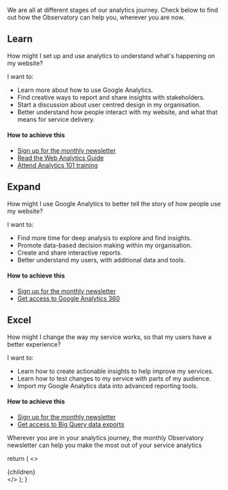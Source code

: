 

<!-- This default export overrides the default layout ensuring -->
<!--  that the FAQ component isn't wrapped by other elements -->

<p class="intro">
  We are all at different stages of our analytics journey. Check below to find
  out how the Observatory can help you, wherever you are now.
</p>

## Learn

<div className="au-callout max-42">
  <p>
    How might I set up and use analytics to understand what's happening on my
    website?
  </p>
</div>

I want to:

- Learn more about how to use Google Analytics.
- Find creative ways to report and share insights with stakeholders.
- Start a discussion about user centred design in my organisation.
- Better understand how people interact with my website, and what that means for service delivery.

#### How to achieve this

- [Sign up for the monthly newsletter](#email)
- [Read the Web Analytics Guide](https://www.dta.gov.au/our-projects/google-analytics-government/web-analytics-agile)
- [Attend Analytics 101 training](/events)

## Expand

<div className="au-callout max-42">
  <p>
    How might I use Google Analytics to better tell the story of how people use
    my website?
  </p>
</div>

I want to:

- Find more time for deep analysis to explore and find insights.
- Promote data-based decision making within my organisation.
- Create and share interactive reports.
- Better understand my users, with additional data and tools.

#### How to achieve this

- [Sign up for the monthly newsletter](#email)
- [Get access to Google Analytics 360](/google-analytics-360)

## Excel

<div className="au-callout max-42">
  <p>
    How might I change the way my service works, so that my users have a better
    experience?
  </p>
</div>

I want to:

- Learn how to create actionable insights to help improve my services.
- Learn how to test changes to my service with parts of my audience.
- Import my Google Analytics data into advanced reporting tools.

#### How to achieve this

- [Sign up for the monthly newsletter](#email)
- [Get access to Big Query data exports](/signup)

<p id="signup-news">
  Wherever you are in your analytics journey, the monthly Observatory newsletter
  can help you make the most out of your service analytics
</p>

<SubscribeNewsletterForm />


  return (
    <DefaultLayout pageContext={pageContext} location={location}>
      <>
        <SEO title="Google Analytics 360" />
        <div className="container-fluid au-body">{children}</div>
      </>
    </DefaultLayout>
  );
}
